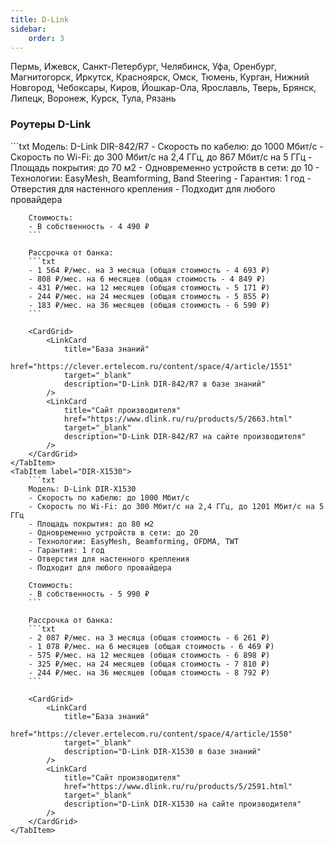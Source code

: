 ```yaml
---
title: D-Link
sidebar:
    order: 3
---
```



<Aside type="tip" title="Города с рассрочкой">
    Пермь, Ижевск, Санкт-Петербург, Челябинск, Уфа, Оренбург, Магнитогорск, Иркутск, Красноярск, Омск, Тюмень, Курган, Нижний Новгород, Чебоксары, Киров, Йошкар-Ола, Ярославль, Тверь, Брянск, Липецк, Воронеж, Курск, Тула, Рязань
</Aside>

### Роутеры D-Link
<Tabs>
    <TabItem label="DIR-842/R7">
        ```txt
        Модель: D-Link DIR-842/R7
        - Скорость по кабелю: до 1000 Мбит/с
        - Скорость по Wi-Fi: до 300 Мбит/с на 2,4 ГГц, до 867 Мбит/с на 5 ГГц
        - Площадь покрытия: до 70 м2
        - Одновременно устройств в сети: до 10
        - Технологии: EasyMesh, Beamforming, Band Steering
        - Гарантия: 1 год
        - Отверстия для настенного крепления
        - Подходит для любого провайдера

        Стоимость:
        - В собственность - 4 490 ₽
        ```

        Рассрочка от банка:
        ```txt
        - 1 564 ₽/мес. на 3 месяца (общая стоимость - 4 693 ₽)
        - 808 ₽/мес. на 6 месяцев (общая стоимость - 4 849 ₽)
        - 431 ₽/мес. на 12 месяцев (общая стоимость - 5 171 ₽)
        - 244 ₽/мес. на 24 месяцев (общая стоимость - 5 855 ₽)
        - 183 ₽/мес. на 36 месяцев (общая стоимость - 6 590 ₽)
        ```

        <CardGrid>
            <LinkCard
                title="База знаний"
                href="https://clever.ertelecom.ru/content/space/4/article/1551"
                target="_blank"
                description="D-Link DIR-842/R7 в базе знаний"
            />
            <LinkCard
                title="Сайт производителя"
                href="https://www.dlink.ru/ru/products/5/2663.html"
                target="_blank"
                description="D-Link DIR-842/R7 на сайте производителя"
            />
        </CardGrid>
    </TabItem>
    <TabItem label="DIR-X1530">
        ```txt
        Модель: D-Link DIR-X1530
        - Скорость по кабелю: до 1000 Мбит/с
        - Скорость по Wi-Fi: до 300 Мбит/с на 2,4 ГГц, до 1201 Мбит/с на 5 ГГц
        - Площадь покрытия: до 80 м2
        - Одновременно устройств в сети: до 20
        - Технологии: EasyMesh, Beamforming, OFDMA, TWT
        - Гарантия: 1 год
        - Отверстия для настенного крепления
        - Подходит для любого провайдера

        Стоимость:
        - В собственность - 5 990 ₽
        ```

        Рассрочка от банка:
        ```txt
        - 2 087 ₽/мес. на 3 месяца (общая стоимость - 6 261 ₽)
        - 1 078 ₽/мес. на 6 месяцев (общая стоимость - 6 469 ₽)
        - 575 ₽/мес. на 12 месяцев (общая стоимость - 6 898 ₽)
        - 325 ₽/мес. на 24 месяцев (общая стоимость - 7 810 ₽)
        - 244 ₽/мес. на 36 месяцев (общая стоимость - 8 792 ₽)
        ```

        <CardGrid>
            <LinkCard
                title="База знаний"
                href="https://clever.ertelecom.ru/content/space/4/article/1550"
                target="_blank"
                description="D-Link DIR-X1530 в базе знаний"
            />
            <LinkCard
                title="Сайт производителя"
                href="https://www.dlink.ru/ru/products/5/2591.html"
                target="_blank"
                description="D-Link DIR-X1530 на сайте производителя"
            />
        </CardGrid>
    </TabItem>
</Tabs>